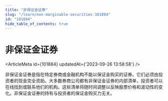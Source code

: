 ```yaml
---
title: "非保证金证券"
slug: "/learn/non-marginable-securities-101884"
id: "101884"
hide_table_of_contents: true
---
```



# 非保证金证券

<ArticleMeta id={101884} updatedAt={'2023-09-26 13:58:58'} />
<div className='border-solid border-b border-t-0 my-4 border-[var(--ifm-color-gray-300)]' />

非保证金证券是指在特定券商或金融机构不能以保证金购买的证券。它们必须由投资者的现金完全资助。大多数券商公司都有非保证金证券的内部清单，投资者可以在线找到或联系他们的机构。这些清单将随时间调整以反映股票价格和波动性的变化。非保证金证券的持有与投资者的保证金购买力无关。
